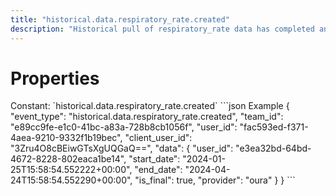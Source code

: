 ```yaml
---
title: "historical.data.respiratory_rate.created"
description: "Historical pull of respiratory_rate data has completed and you can now pull data for this resource."
---
```

# Properties
<ResponseField name="event_type" type="const string" required="true">
Constant: `historical.data.respiratory_rate.created`
</ResponseField>
<ResponseField name="team_id" type="string" required="true">
</ResponseField>
<ResponseField name="user_id" type="string" required="true">
</ResponseField>
<ResponseField name="client_user_id" type="string" required="true">
</ResponseField>
<ResponseField name="data" type="HistoricalDataCreated" required="true">
<Expandable title="HistoricalDataCreated" defaultOpen="true">
<ResponseField name="user_id" type="string" required="true">
</ResponseField>
<ResponseField name="start_date" type="string" required="true">
</ResponseField>
<ResponseField name="end_date" type="string" required="true">
</ResponseField>
<ResponseField name="is_final" type="boolean" required="true">
</ResponseField>
<ResponseField name="provider" type="string" required="true">
</ResponseField>
</Expandable>
</ResponseField>
<ResponseExample>
```json Example
{
  "event_type": "historical.data.respiratory_rate.created",
  "team_id": "e89cc9fe-e1c0-41bc-a83a-728b8cb1056f",
  "user_id": "fac593ed-f371-4aea-9210-9332f1b19bec",
  "client_user_id": "3Zru4O8cBEiwGTsXgUQGaQ==",
  "data": {
    "user_id": "e3ea32bd-64bd-4672-8228-802eaca1be14",
    "start_date": "2024-01-25T15:58:54.552222+00:00",
    "end_date": "2024-04-24T15:58:54.552290+00:00",
    "is_final": true,
    "provider": "oura"
  }
}
```
</ResponseExample>
